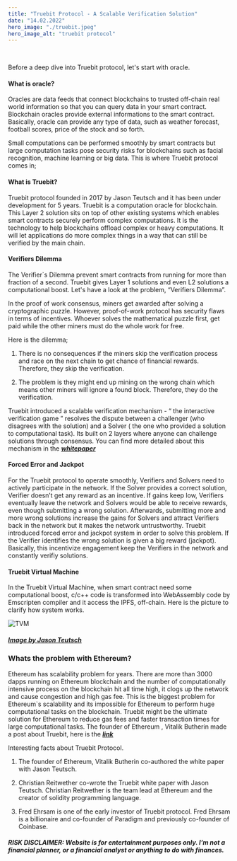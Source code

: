 ```yaml
---
title: "Truebit Protocol - A Scalable Verification Solution"
date: "14.02.2022"
hero_image: "./truebit.jpeg"
hero_image_alt: "truebit protocol"
---
```

<br/>


Before a deep dive into Truebit protocol, let's start with oracle.

#### What is oracle?

Oracles are data feeds that connect blockchains to trusted off-chain real world information so that you can query data in your smart contract. Blockchain oracles provide external informations to the smart contract.  Basically, oracle can provide any type of data, such as weather forecast, football scores, price of the stock and so forth.

Small computations can be performed smoothly by smart contracts but large computation tasks pose security risks for blockchains such as facial recognition, machine learning or big data. This is where Truebit protocol comes in;

#### What is Truebit?

Truebit protocol founded in 2017 by Jason Teutsch and it has been under development for 5 years. Truebit is a computation oracle for blockchain. This Layer 2 solution sits on top of other existing systems which enables smart contracts securely perform complex computations. It is the technology to help blockchains offload complex or heavy computations. It will let applications do more complex things in a way that can still be verified by the main chain.

#### Verifiers Dilemma

The Verifier`s Dilemma prevent smart contracts from running for more than fraction of a second. Truebit gives Layer 1 solutions and even L2 solutions a computational boost.  Let's have a look at the problem, “Verifiers Dilemma”.

In the proof of work consensus, miners get awarded after solving a cryptographic puzzle. However, proof-of-work protocol has security flaws in terms of incentives. Whoever solves the mathematical puzzle first, get paid while the other miners must do the whole work for free. 

Here is the dilemma;

1) There is no consequences if the miners skip the verification process and race on the next chain to get chance of financial rewards. Therefore, they skip the verification.

2) The problem is they might end up mining on the wrong chain which means other miners will ignore a found block. Therefore, they do the verification.

Truebit introduced a scalable verification mechanism - “ the interactive verification game ” resolves the dispute between a challenger (who disagrees with the solution) and a Solver ( the one who provided a solution to computational task). Its built on 2 layers where anyone can challenge solutions through consensus. You can find more detailed about this mechanism in the ***<em>[whitepaper](https://people.cs.uchicago.edu/~teutsch/papers/truebit.pdf)</em>***

#### Forced Error and Jackpot

For the Truebit protocol to operate smoothly, Verifiers and Solvers need to actively participate in the network. If the Solver provides a correct solution, Verifier doesn’t get any reward as an incentive. If gains keep low, Verifiers eventually leave the network and Solvers would be able to receive rewards, even though submitting a wrong solution. Afterwards, submitting more and more wrong solutions increase the gains for Solvers and attract Verifiers back in the network but it makes the network untrustworthy. Truebit introduced forced error and jackpot system in order to solve this problem. If the Verifier identifies the wrong solution is given a big reward (jackpot). Basically, this incentivize engagement keep the Verifiers in the network and constantly verifiy solutions.

#### Truebit Virtual Machine

In the Truebit Virtual Machine, when smart contract need some computational boost, c/c++ code is transformed into WebAssembly code by Emscripten compiler and it access the IPFS, off-chain. Here is the picture to clarify how system works. 
<br/>

![TVM](./tvm.png) 
##### [Image by Jason Teutsch](https://medium.com/truebit/truebit-whitepaper-addendum-69da1b492df0)

### Whats the problem with Ethereum?

Ethereum has scalability problem for years. There are more than 3000 dapps running on Ethereum blockchain and the number of computationally intensive process on the blockchain hit all time high, it clogs up the network and cause congestion and high gas fee. This  is the biggest problem for  Ethereum`s scalability and its impossible for Ethereum to perform huge computational tasks on the blockchain.  Truebit might be the ultimate solution for Ethereum to reduce gas fees and faster transaction times for large computational tasks. The founder of Ethereum , Vitalik Butherin made a post about Truebit, here is the ***<em>[link](https://ethresear.ch/t/evm-optimistic-rollup-using-truebit/9318)</em>***

Interesting facts about Truebit Protocol.

1. The founder of Ethereum, Vitalik Butherin co-authored the white paper with Jason Teutsch.

2. Christian Reitwether co-wrote the Truebit white paper with Jason Teutsch. Christian Reitwether is the team lead at Ethereum and the creator of solidity programming language.

3. Fred Ehrsam is one of the early investor of Truebit protocol. Fred Ehrsam is a billionaire and co-founder of Paradigm and previously co-founder of Coinbase. <br/>

##### <strong>RISK DISCLAIMER:</strong> Website is for entertainment purposes only. I’m not a financial planner, or a financial analyst or anything to do with finances.
